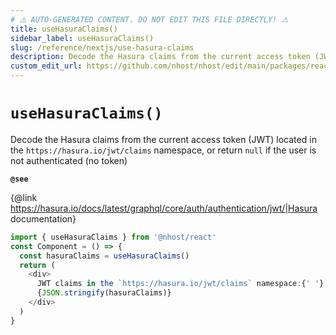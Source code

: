 ```yaml
---
# ⚠️ AUTO-GENERATED CONTENT. DO NOT EDIT THIS FILE DIRECTLY! ⚠️
title: useHasuraClaims()
sidebar_label: useHasuraClaims()
slug: /reference/nextjs/use-hasura-claims
description: Decode the Hasura claims from the current access token (JWT) located in the `https://hasura.io/jwt/claims` namespace, or return `null` if the user is not authenticated (no token)
custom_edit_url: https://github.com/nhost/nhost/edit/main/packages/react/dist/hooks/user.d.ts#L409
---
```


# `useHasuraClaims()`

Decode the Hasura claims from the current access token (JWT) located in the `https://hasura.io/jwt/claims` namespace, or return `null` if the user is not authenticated (no token)

**`@see`**

{@link https://hasura.io/docs/latest/graphql/core/auth/authentication/jwt/|Hasura documentation}

```ts
import { useHasuraClaims } from '@nhost/react'
const Component = () => {
  const hasuraClaims = useHasuraClaims()
  return (
    <div>
      JWT claims in the `https://hasura.io/jwt/claims` namespace:{' '}
      {JSON.stringify(hasuraClaims)}
    </div>
  )
}
```
